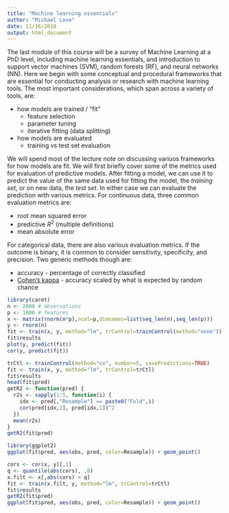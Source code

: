 ```yaml
---
title: "Machine learning essentials"
author: "Michael Love"
date: 11/16/2018
output: html_document
---
```


The last module of this course will be a survey of Machine Learning
at a PhD level, including machine learning essentials, and
introduction to support vector machines (SVM), random forests (RF),
and neural networks (NN). Here we begin with some conceptual and
procedural frameworks that are essential for conducting analysis or
research with machine learning tools. The most important
considerations, which span across a variety of tools, are:

* how models are trained / "fit"
    - feature selection
    - parameter tuning
    - iterative fitting (data splitting)
* how models are evaluated
    - training vs test set evaluation

We will spend most of the lecture note on discussing variuos
frameworks for how models are fit. We will first briefly cover some of
the metrics used for evaluation of predictive models. After fitting a
model, we can use it to predict the value of the same data used for
fitting the model, the *training set*, or on new data, the *test
set*. In either case we can evaluate the prediction with various
metrics. For continuous data, three common evaluation metrics are: 

* root mean squared error
* predictive $R^2$ (multiple definitions)
* mean absolute error

For categorical data, there are also various evaluation metrics. If
the outcome is binary, it is common to consider sensitivity,
specificity, and precision. Two generic methods though are:

* accuracy - percentage of correctly classified
* [Cohen's kappa](https://en.wikipedia.org/wiki/Cohen%27s_kappa) -
  accuracy scaled by what is expected by random chance

```r
library(caret)
n <- 2000 # observations
p <- 1000 # features
x <- matrix(rnorm(n*p),ncol=p,dimnames=list(seq_len(n),seq_len(p)))
y <- rnorm(n)
fit <- train(x, y, method="lm", trControl=trainControl(method="none"))
fit$results
plot(y, predict(fit))
cor(y, predict(fit))
```

```r
trCtl <- trainControl(method="cv", number=5, savePredictions=TRUE)
fit <- train(x, y, method="lm", trControl=trCtl)
fit$results
head(fit$pred)
getR2 <- function(pred) {
  r2s <- sapply(1:5, function(i) {
    idx <- pred[,"Resample"] == paste0("Fold",i)
    cor(pred[idx,2], pred[idx,1])^2
  })
  mean(r2s)
}
getR2(fit$pred)
```

```r
library(ggplot2)
ggplot(fit$pred, aes(obs, pred, color=Resample)) + geom_point()
```

```r
cors <- cor(x, y)[,1]
q <- quantile(abs(cors), .8)
x.filt <- x[,abs(cors) > q]
fit <- train(x.filt, y, method="lm", trControl=trCtl)
fit$results
getR2(fit$pred)
ggplot(fit$pred, aes(obs, pred, color=Resample)) + geom_point()
```

